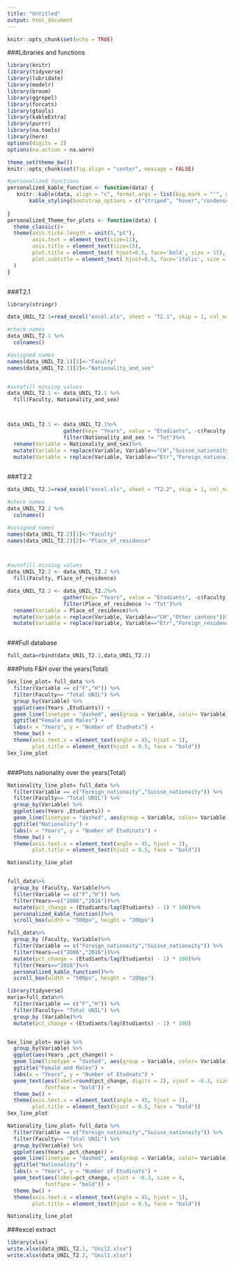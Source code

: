 ```yaml
---
title: "Untitled"
output: html_document
---
```


```r
knitr::opts_chunk$set(echo = TRUE)
```


###Libraries and functions
```r

library(knitr)
library(tidyverse)
library(lubridate)
library(modelr)
library(broom)
library(ggrepel)
library(forcats)
library(gtools)
library(kableExtra)
library(purrr)
library(na.tools)
library(here)
options(digits = 2)
options(na.action = na.warn)

theme_set(theme_bw())
knitr::opts_chunk$set(fig.align = "center", message = FALSE)

#personalized functions
personalized_kable_function <- function(data) {
   knitr::kable(data, align = "c", format.args = list(big.mark = "'", decimal.mark = ",")) %>% 
       kable_styling(bootstrap_options = c("striped", "hover","condensed","bordered"),full_width = F, position = "center")
    
}
personalized_Theme_for_plots <- function(data) { 
  theme_classic()+
  theme(axis.ticks.length = unit(5,"pt"),
        axis.text = element_text(size=11),  
        axis.title = element_text(size=15), 
        plot.title = element_text( hjust=0.5, face='bold', size = 15), 
        plot.subtitle = element_text( hjust=0.5, face='italic', size = 12)
  )
}



```


###T2.1
```r
library(stringr)

data_UNIL_T2.1=read_excel("excel.xls", sheet = "T2.1", skip = 1, col_names = TRUE)

#check names
data_UNIL_T2.1 %>% 
  colnames()

#assigned names
names(data_UNIL_T2.1)[1]<-"Faculty"
names(data_UNIL_T2.1)[2]<-"Nationality_and_sex"


#autofill missing values
data_UNIL_T2.1 <- data_UNIL_T2.1 %>%
  fill(Faculty, Nationality_and_sex)



data_UNIL_T2.1 <- data_UNIL_T2.1%>%
                  gather(key= "Years", value = "Etudiants", -c(Faculty, Nationality_and_sex))%>%
                  filter(Nationality_and_sex != "Tot")%>%
  rename(Variable = Nationality_and_sex)%>%
  mutate(Variable = replace(Variable, Variable=="CH","Suisse_nationaity"))%>%
  mutate(Variable = replace(Variable, Variable=="Etr","Foreign_nationaity"))
  


```

###T2.2
```r
data_UNIL_T2.2=read_excel("excel.xls", sheet = "T2.2", skip = 1, col_names = TRUE)

#check names
data_UNIL_T2.2 %>% 
  colnames()

#assigned names
names(data_UNIL_T2.2)[1]<-"Faculty"
names(data_UNIL_T2.2)[2]<-"Place_of_residence"



#autofill missing values
data_UNIL_T2.2 <- data_UNIL_T2.2 %>%
  fill(Faculty, Place_of_residence)

data_UNIL_T2.2 <- data_UNIL_T2.2%>%
                  gather(key= "Years", value = "Etudiants", -c(Faculty, Place_of_residence))%>%
                  filter(Place_of_residence != "Tot")%>%
  rename(Variable = Place_of_residence)%>%
  mutate(Variable = replace(Variable, Variable=="CH","Other cantons"))%>%
  mutate(Variable = replace(Variable, Variable=="Etr","Foreign_residence"))



```

###Full database
```r
full_data=rbind(data_UNIL_T2.1,data_UNIL_T2.2)

```


###Plots F&H over the years(Total)
```r

Sex_line_plot= full_data %>%
  filter(Variable == c("F","H")) %>%
  filter(Faculty== "Total UNIL") %>%
  group_by(Variable) %>%
  ggplot(aes(Years ,Etudiants)) +
  geom_line(linetype = "dashed", aes(group = Variable, color= Variable)) +
  ggtitle("Female and Males") +
  labs(x = "Years", y = "Number of Etudnats") +
  theme_bw() +
  theme(axis.text.x = element_text(angle = 45, hjust = 1),
        plot.title = element_text(hjust = 0.5, face = "bold"))
Sex_line_plot



```


###Plots nationality over the years(Total)
```r
Nationality_line_plot= full_data %>%
  filter(Variable == c("Foreign_nationaity","Suisse_nationaity")) %>%
  filter(Faculty== "Total UNIL") %>%
  group_by(Variable) %>%
  ggplot(aes(Years ,Etudiants)) +
  geom_line(linetype = "dashed", aes(group = Variable, color= Variable)) +
  ggtitle("Nationality") +
  labs(x = "Years", y = "Number of Etudinats") +
  theme_bw() +
  theme(axis.text.x = element_text(angle = 45, hjust = 1),
        plot.title = element_text(hjust = 0.5, face = "bold"))

Nationality_line_plot
```


```r


```

```r
full_data%>%
  group_by (Faculty, Variable)%>%
  filter(Variable == c("F","H")) %>%
  filter(Years==c("2006","2016"))%>%
  mutate(pct_change = (Etudiants/lag(Etudiants) - 1) * 100)%>%
  personalized_kable_function()%>%
  scroll_box(width = "500px", height = "200px")

```



```r
full_data%>%
  group_by (Faculty, Variable)%>%
  filter(Variable == c("Foreign_nationaity","Suisse_nationaity")) %>%
  filter(Years==c("2006","2016"))%>%
  mutate(pct_change = (Etudiants/lag(Etudiants) - 1) * 100)%>%
  filter(Years=="2016")%>%
  personalized_kable_function()%>%
  scroll_box(width = "500px", height = "200px")

```

```r

library(tidyverse)
maria=full_data%>%
  filter(Variable == c("F","H")) %>%
  filter(Faculty== "Total UNIL") %>%
  group_by (Variable)%>%
  mutate(pct_change = (Etudiants/lag(Etudiants) - 1) * 100)


Sex_line_plot= maria %>%
  group_by(Variable) %>%
  ggplot(aes(Years ,pct_change)) +
  geom_line(linetype = "dashed", aes(group = Variable, color= Variable)) +
  ggtitle("Female and Males") +
  labs(x = "Years", y = "Number of Etudnats") +
  geom_text(aes(label=round(pct_change, digits = 2), vjust = -0.3, size = 4, 
            fontface = "bold")) +
  theme_bw() +
  theme(axis.text.x = element_text(angle = 45, hjust = 1),
        plot.title = element_text(hjust = 0.5, face = "bold"))
Sex_line_plot

Nationality_line_plot= full_data %>%
  filter(Variable == c("Foreign_nationaity","Suisse_nationaity")) %>%
  filter(Faculty== "Total UNIL") %>%
  group_by(Variable) %>%
  ggplot(aes(Years ,pct_change)) +
  geom_line(linetype = "dashed", aes(group = Variable, color= Variable)) +
  ggtitle("Nationality") +
  labs(x = "Years", y = "Number of Etudinats") +
  geom_text(aes(label=pct_change, vjust = -0.3, size = 4, 
            fontface = "bold")) +
  theme_bw() +
  theme(axis.text.x = element_text(angle = 45, hjust = 1),
        plot.title = element_text(hjust = 0.5, face = "bold"))

Nationality_line_plot


```
 
 
###excel extract 
```r

library(xlsx)
write.xlsx(data_UNIL_T2.1, "Unil2.xlsx")
write.xlsx(data_UNIL_T2.2, "Unil1.xlsx")


```

